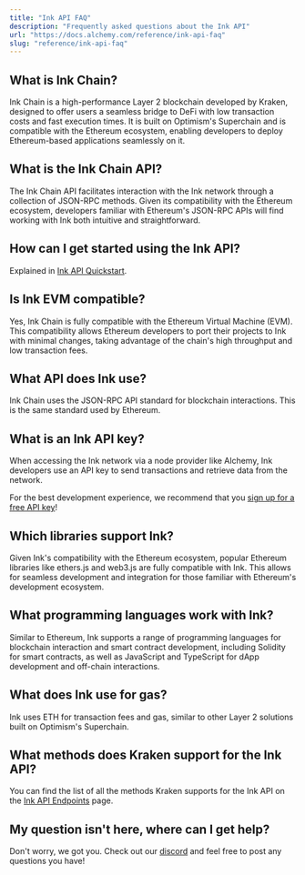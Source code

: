 ```yaml
---
title: "Ink API FAQ"
description: "Frequently asked questions about the Ink API"
url: "https://docs.alchemy.com/reference/ink-api-faq"
slug: "reference/ink-api-faq"
---
```



## What is Ink Chain?

Ink Chain is a high-performance Layer 2 blockchain developed by Kraken, designed to offer users a seamless bridge to DeFi with low transaction costs and fast execution times. It is built on Optimism's Superchain and is compatible with the Ethereum ecosystem, enabling developers to deploy Ethereum-based applications seamlessly on it.

## What is the Ink Chain API?

The Ink Chain API facilitates interaction with the Ink network through a collection of JSON-RPC methods. Given its compatibility with the Ethereum ecosystem, developers familiar with Ethereum's JSON-RPC APIs will find working with Ink both intuitive and straightforward.

## How can I get started using the Ink API?

Explained in [Ink API Quickstart](/reference/ink-api-quickstart).

## Is Ink EVM compatible?

Yes, Ink Chain is fully compatible with the Ethereum Virtual Machine (EVM). This compatibility allows Ethereum developers to port their projects to Ink with minimal changes, taking advantage of the chain's high throughput and low transaction fees.

## What API does Ink use?

Ink Chain uses the JSON-RPC API standard for blockchain interactions. This is the same standard used by Ethereum.

## What is an Ink API key?

When accessing the Ink network via a node provider like Alchemy, Ink developers use an API key to send transactions and retrieve data from the network.

For the best development experience, we recommend that you [sign up for a free API key](https://dashboard.alchemy.com/signup/)!

## Which libraries support Ink?

Given Ink's compatibility with the Ethereum ecosystem, popular Ethereum libraries like ethers.js and web3.js are fully compatible with Ink. This allows for seamless development and integration for those familiar with Ethereum's development ecosystem.

## What programming languages work with Ink?

Similar to Ethereum, Ink supports a range of programming languages for blockchain interaction and smart contract development, including Solidity for smart contracts, as well as JavaScript and TypeScript for dApp development and off-chain interactions.

## What does Ink use for gas?

Ink uses ETH for transaction fees and gas, similar to other Layer 2 solutions built on Optimism's Superchain.

## What methods does Kraken support for the Ink API?

You can find the list of all the methods Kraken supports for the Ink API on the [Ink API Endpoints](/reference/ink-api-endpoints) page.

## My question isn't here, where can I get help?

Don't worry, we got you. Check out our [discord](https://alchemy.com/discord) and feel free to post any questions you have!
